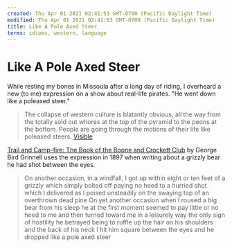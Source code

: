 ```yaml
---
created: Thu Apr 01 2021 02:41:53 GMT-0700 (Pacific Daylight Time)
modified: Thu Apr 01 2021 02:41:53 GMT-0700 (Pacific Daylight Time)
title: Like A Pole Axed Steer
terms: idioms, western, language
---
```


# Like A Pole Axed Steer

While resting my bones in Missoula after a long day of riding, I overheard a new (to me) expression on a show about real-life pirates. "He went down like a poleaxed steer."

> The collapse of western culture is blatantly obvious, all the way from the totally sold out whores at the top of the pyramid to the peons at the bottom. People are going through the motions of their life like poleaxed steers.
> [Visible](http://www.zippittydodah.com/2014/01/from-poleaxed-steers-to-sold-out-whores.html)

[Trail and Camp-fire: The Book of the Boone and Crockett Club](http://books.google.com/books?id=Z09DAAAAIAAJ&pg=PA232&dq=like+a+poleaxed+steer&hl=en&sa=X&ei=2F33U67ZOYmkigLgpoHYDw&ved=0CC0Q6AEwAw#v=onepage&q=like%20a%20poleaxed%20steer&f=false) by George Bird Grinnell uses the expression in 1897 when writing about a grizzly bear he had shot between the eyes.

> On another occasion, in a windfall, I got up within eight or ten feet of a grizzly which simply bolted off paying no heed to a hurried shot which I delivered as I poised unsteadily on the swaying top of an overthrown dead pine On yet another occasion when I roused a big bear from his sleep he at the first moment seemed to pay little or no heed to me and then turned toward me in a leisurely way the only sign of hostility he betrayed being to ruffle up the hair on his shoulders and the back of his neck I hit him square between the eyes and he dropped like a pole axed steer
